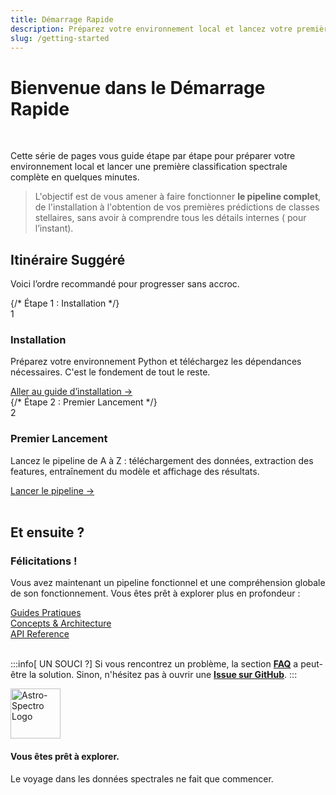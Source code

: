 ```yaml
---
title: Démarrage Rapide
description: Préparez votre environnement local et lancez votre première classification en quelques minutes.
slug: /getting-started
---
```


<!-- Complet for v0.1.0-alpha release -->


# <FontAwesomeIcon icon={faRocket} /> Bienvenue dans le Démarrage Rapide

<br />

Cette série de pages vous guide étape par étape pour préparer votre environnement local et lancer une première classification spectrale complète en quelques minutes. 

> L'objectif est de vous amener à faire fonctionner **le pipeline complet**, de l'installation à l'obtention de vos premières prédictions de classes stellaires, sans avoir à comprendre tous les détails internes (<FontAwesomeIcon icon={faUserAstronaut} /> pour l’instant).

<FontAwesomeIcon icon="fa-solid fa-rocket" />

## Itinéraire Suggéré

Voici l’ordre recommandé pour progresser sans accroc.

<div className="container" style={{padding: '0', marginTop: '1.5rem'}}>
  <div className="row">
    {/* Étape 1 : Installation */}
    <div className="col col--6">
      <div className="card-demo">
        <div className="card">
          <div className="card__header">
            <span className="step-number">1</span>
            <h3>Installation</h3>
          </div>
          <div className="card__body">
            <p>Préparez votre environnement Python et téléchargez les dépendances nécessaires. C'est le fondement de tout le reste.</p>
          </div>
          <div className="card__footer">
            <a href="./getting-started/installation" className="button button--primary button--block">
              Aller au guide d’installation →
            </a>
          </div>
        </div>
      </div>
    </div>
    {/* Étape 2 : Premier Lancement */}
    <div className="col col--6">
      <div className="card-demo">
        <div className="card">
          <div className="card__header">
            <span className="step-number">2</span>
            <h3>Premier Lancement</h3>
          </div>
          <div className="card__body">
            <p>Lancez le pipeline de A à Z : téléchargement des données, extraction des features, entraînement du modèle et affichage des résultats.</p>
          </div>
          <div className="card__footer">
            <a href="./getting-started/first-run" className="button button--primary button--block">
              Lancer le pipeline →
            </a>
          </div>
        </div>
      </div>
    </div>
  </div>
</div>

<br />

## Et ensuite ?

<div className="congrats-box">
  <div className="congrats-icon">
    <FontAwesomeIcon icon={faTrophy} size="4x" />
  </div>
  <div className="congrats-content">
    <h3>Félicitations !</h3>
    <p>
      Vous avez maintenant un pipeline fonctionnel et une compréhension globale de son fonctionnement. Vous êtes prêt à explorer plus en profondeur :
    </p>
    <div className="row">
      <div className="col">
        <a href="/AstroSpectro/docs/user-guides" className="button button--secondary button--outline">
          <FontAwesomeIcon icon={faFolderTree} /> Guides Pratiques 
        </a>
      </div>
      <div className="col">
        <a href="/AstroSpectro/docs/concepts" className="button button--secondary button--outline">
          <FontAwesomeIcon icon={faLayerGroup} /> Concepts & Architecture
        </a>
      </div>
      <div className="col">
        <a href="/AstroSpectro/docs/api" className="button button--secondary button--outline">
          <FontAwesomeIcon icon={faFileCode} /> API Reference
        </a>
      </div>
    </div>
  </div>
</div>

<br />

:::info[ UN SOUCI ?]
Si vous rencontrez un problème, la section **[FAQ](/docs/community/faq)** a peut-être la solution. Sinon, n'hésitez pas à ouvrir une **[Issue sur GitHub](https://github.com/phd-brown/AstroSpectro/issues)**.
:::


<div style={{
  marginTop: '2rem',
  padding: '1.5rem',
  textAlign: 'center',
  borderTop: '1px solid var(--ifm-color-emphasis-300)'
}}>
  <img src="../img/logo.png" alt="Astro-Spectro Logo" width="80" style={{marginBottom: '1rem'}} />
  <h4>Vous êtes prêt à explorer.</h4>
  <p>Le voyage dans les données spectrales ne fait que commencer.</p>
</div>